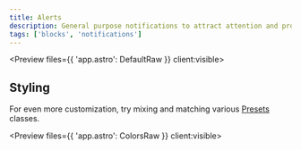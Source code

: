 ```yaml
---
title: Alerts
description: General purpose notifications to attract attention and provide critical actions.
tags: ['blocks', 'notifications']
---
```



<Preview files={{ 'app.astro': DefaultRaw }} client:visible>
	<Default />
</Preview>

## Styling

For even more customization, try mixing and matching various [Presets](/docs/[framework]/design/presets) classes.

<Preview files={{ 'app.astro': ColorsRaw }} client:visible>
	<Colors />
</Preview>
